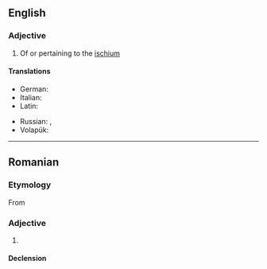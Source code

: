 ==English==

===Adjective===
{{en-adj|-}}

# Of or pertaining to the [[ischium]]

====Translations====
{{trans-top|of or pertaining to the ischium}}
* German: {{t|de|ischiatisch}}
* Italian: {{t|it|ischiatico}}
* Latin: {{t|la|ischiadicus}}
{{trans-mid}}
* Russian: {{t+|ru|седа́лищный}}, {{t|ru|ишиа́сный}}
* Volapük: {{t|vo|skiadik}}
{{trans-bottom}}

----

==Romanian==

===Etymology===
From {{bor|ro|fr|ischiatique}}

===Adjective===
{{ro-adj}}

# {{l|en|ischiatic}}

====Declension====
{{ro-decl-adj}}